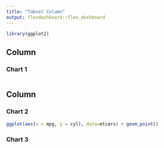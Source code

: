 ```yaml
---
title: "Tabset Column"
output: flexdashboard::flex_dashboard
---
```


```r
library(ggplot2)
```

Column 
-------------------------------------
    
### Chart 1
    
```r
```
   
Column {.tabset}
-------------------------------------
   
### Chart 2

```r
ggplot(aes(x = mpg, y = cyl), data=mtcars) + geom_point()
```   
 
### Chart 3
    
```r
```
